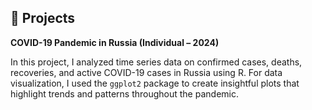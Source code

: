 
## 🧪 Projects

**COVID-19 Pandemic in Russia (Individual – 2024)**

In this project, I analyzed time series data on confirmed cases, deaths, recoveries, and active COVID-19 cases in Russia using R. For data visualization, I used the `ggplot2` package to create insightful plots that highlight trends and patterns throughout the pandemic.


